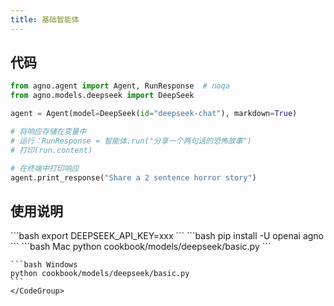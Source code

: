 ```yaml
---
title: 基础智能体
---
```

## 代码

```python cookbook/models/deepseek/basic.py
from agno.agent import Agent, RunResponse  # noqa
from agno.models.deepseek import DeepSeek

agent = Agent(model=DeepSeek(id="deepseek-chat"), markdown=True)

# 将响应存储在变量中
# 运行：RunResponse = 智能体.run("分享一个两句话的恐怖故事")
# 打印(run.content)

# 在终端中打印响应
agent.print_response("Share a 2 sentence horror story")
```

## 使用说明

<Steps>
  <Snippet file="create-venv-step.mdx" />

  <Step title="设置您的 API 密钥">
    ```bash
    export DEEPSEEK_API_KEY=xxx
    ```
  </Step>

  <Step title="安装库">
    ```bash
    pip install -U openai agno
    ```
  </Step>

  <Step title="运行智能体">
    <CodeGroup>
    ```bash Mac
    python cookbook/models/deepseek/basic.py
    ```

    ```bash Windows
    python cookbook/models/deepseek/basic.py
    ```
    </CodeGroup>
  </Step>
</Steps>
